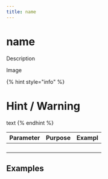 ```yaml
---
title: name
---
```


# name

Description

Image

{% hint style="info" %}
# Hint / Warning

text
{% endhint %}

| Parameter | Purpose | Exampl |
| --------- | ------- | ------ |
|           |         |        |
|           |         |        |
|           |         |        |
|           |         |        |

## Examples

